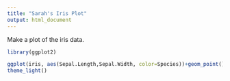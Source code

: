 ```yaml
---
title: "Sarah's Iris Plot"
output: html_document
---
```


Make a plot of the iris data.

```r

library(ggplot2)

ggplot(iris, aes(Sepal.Length,Sepal.Width, color=Species))+geom_point()+facet_wrap(~Species)
theme_light()

```


